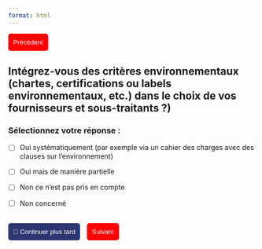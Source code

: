 ```yaml
---
format: html
---
```


<div style='text-align: left; margin-bottom: 20px;'>
<button onclick="window.location.href='question_8.html'" style='background-color: red; color: white; border: none; padding: 10px; border-radius: 5px; cursor: pointer;'>Précédent</button>
</div>

## Intégrez-vous des critères environnementaux (chartes, certifications ou labels environnementaux, etc.) dans le choix de vos fournisseurs et sous-traitants ?)

### Sélectionnez votre réponse :

- [ ] Oui systématiquement (par exemple via un cahier des charges avec des clauses sur l'environnement)

- [ ] Oui mais de manière partielle

- [ ] Non ce n'est pas pris en compte

- [ ] Non concerné

<br>
<button id='continuer' onclick='sauvegarderReponses()' style='background-color: #2c3771; color: white; border: none; padding: 10px; border-radius: 5px; cursor: pointer; margin-right: 10px;'>📌 Continuer plus tard</button>
<button onclick="window.location.href='question_10.html'" style='background-color: red; color: white; border: none; padding: 10px; border-radius: 5px; cursor: pointer;' >Suivant</button>


<script>
document.getElementById('quiz-form').addEventListener('submit', function(event) {
  event.preventDefault();
  let responses = [];
  document.querySelectorAll('input[type=checkbox]:checked').forEach((checkbox) => {
    responses.push(checkbox.value);
  });
  localStorage.setItem('reponses_q9', JSON.stringify(responses));
  alert('Réponse enregistrée !');
});
</script>
<script>
function sauvegarderReponses() {
  let responses = [];
  document.querySelectorAll('input[type=checkbox]:checked').forEach((checkbox) => {
    responses.push(checkbox.value);
  });
  localStorage.setItem('reponses_q9', JSON.stringify(responses));
  alert('✔ Réponses enregistrées ! Vous pouvez revenir plus tard.');
}
</script>

